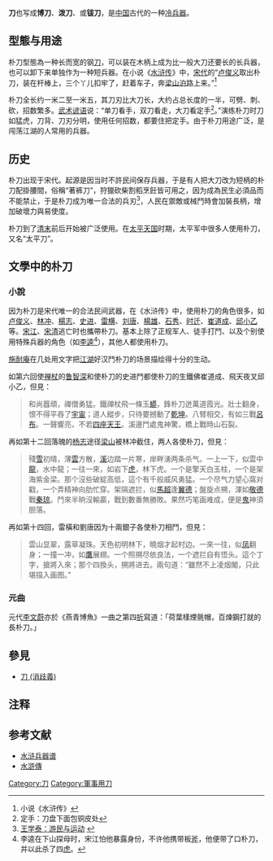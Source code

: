 {{noteTA
|T=zh-hans:朴刀; zh-hant:朴刀;
|1=zh-hans:朴刀; zh-hant:朴刀;
}}
'''{{ruby-py|朴|-{zh-cn:pō; zh-tw:ㄆㄨˊ}-}}刀'''也写成'''博刀'''、'''泼刀'''、或'''钹刀'''，是[[中国|中国]]古代的一种[[冷兵器|冷兵器]]。

== 型態与用途 ==
朴刀型態為一种长而宽的钢[[刀|刀]]，可以装在木柄上成为比一般大刀还要长的长兵器，也可以卸下来单独作为一种短兵器。在小说《[[水浒传|水浒传]]》中，[[宋代|宋代]]的“[[卢俊义|卢俊义]]取出朴刀，装在杆棒上，三个丫儿扣牢了，赶着车子，奔[[梁山泊|梁山泊]]路上来。”<ref>小说《水浒传》</ref>

朴刀全长约一米二至一米五，其刀刃比大刀长，大约占总长度的一半，可劈、刺、砍，招数繁多。[[武术|武术]][[谚语|谚语]]说：“单刀看手，双刀看走，大刀看定手<ref>定手：刀盘下面包铜皮处</ref>。”演练朴刀时刀如猛虎，刀背、刀刃分明，使用任何招数，都要住把定手。由于朴刀用途广泛，是闯荡江湖的人常用的兵器。

== 历史 ==
朴刀出现于宋代。起源是因当时不許民间保存兵器，于是有人把大刀改为短柄的朴刀配掛腰間，俗稱“著裤刀”，狩獵砍柴割稻烹飪皆可用之，因为成為民生必須品而不能禁止，于是朴刀成为唯一合法的兵刃<ref>[http://cdp1998.org/details.asp?detailsid=2919 王学泰：游民与运动] {{webarchive|url=https://web.archive.org/web/20060719233943/http://www.cdp1998.org/details.asp?detailsid=2919 |date=2006-07-19 }}</ref>，人民在禦敵或械鬥時會加裝長柄，增加破壞力與易使度。

朴刀到了[[清朝|清末]]前后开始被广泛使用。在[[太平天国|太平天国]]时期，太平军中很多人使用朴刀，又名“太平刀”。

==文學中的朴刀==
===小說===
因为朴刀是宋代唯一的合法民间武器，在《水浒传》中，使用朴刀的角色很多，如[[卢俊义|卢俊义]]、[[林冲|林冲]]、[[楊志|楊志]]、[[史进|史进]]、[[雷横|雷横]]、[[刘唐|刘唐]]、[[楊雄|楊雄]]、[[石秀|石秀]]、[[时迁|时迁]]、[[崔道成|崔道成]]、[[邱小乙|邱小乙]]等。[[宋江|宋江]]、[[宋清|宋清]]逃亡时也攜帶朴刀。基本上除了正规军人、徒手打鬥、以及个别使用特殊兵器的角色（如[[李逵|李逵]]<ref>李逵在下山探母时，宋江怕他暴露身份，不许他携带板[[斧|斧]]，他便带了口朴刀，并以此杀了四[[虎|虎]]。</ref>），其他人都使用朴刀。

[[施耐庵|施耐庵]]在几处用文字把[[江湖|江湖]]好汉鬥朴刀的场景描绘得十分的生动。

如第六回使[[禅杖|禅杖]]的[[鲁智深|鲁智深]]和使朴刀的史进鬥都使朴刀的生鐵佛崔道成、飛天夜叉邱小乙，但見：
<blockquote style="border: 1px solid blue; padding: 0.5em 0.8em;">
和尚囂頑，禪僧勇猛。鐵禪杖飛一條玉[[蟒|蟒]]，鋒朴刀迸萬道霞光。壯士翻身，恨不得平吞了[[宇宙|宇宙]]；道人縱步，只待要撼動了[[乾坤|乾坤]]。八臂相交，有如三戰[[呂布|呂布]]。一聲響亮，不若[[四座天王|四座天王]]。溪邊鬥處鬼神驚，橋上戰時山石裂。
</blockquote>

再如第十二回落魄的[[杨志|杨志]]途径[[梁山|梁山]]被林冲截住，两人各使朴刀，但見：

<blockquote style="border: 1px solid blue; padding: 0.5em 0.8em;">
殘[[雪|雪]]初晴，薄[[雲|雲]]方散，[[溪|溪]]边踏一片寒，岸畔湧两条杀气。一上一下，似雲中[[龍|龍]]，水中龍；一往一來，如岩下[[虎|虎]]，林下虎。一个是擎天白玉柱，一个是架海紫金梁。那个沒些破綻高低，這个有千般威风勇猛。一个尽气力望心窩对戳，一个弄精神向肋忙穿。架隔遮拦，似[[馬超|馬超]]逢[[张飞|翼德]]；盤旋点搠，渾如[[尉迟恭|敬德]]戰[[秦琼|秦琼]]。鬥來半晌沒輸贏，戰到數番無勝敗。果然巧笔画难成，便是[[鬼|鬼]]神須胆落。
</blockquote>

再如第十四回，雷橫和劉唐因为十兩銀子各使朴刀相鬥，但見：
<blockquote style="border: 1px solid blue; padding: 0.5em 0.8em;">
雲山显翠，露草凝珠。天色初明林下，曉烟才起村边。一來一往，似[[凤|凤]]翻身；一撞一冲，如[[鷹|鷹]]展翅。一个照搠尽依良法，一个遮拦自有悟头。這个丁字，搶將入來；那个四換头，搠將进去。兩句道：“雖然不上凌烟閣，只此堪描入画图。”
</blockquote>

===元曲===
元代[[李文蔚|李文蔚]]亦於《燕青博魚》一曲之第四[[折|折]]寫道：「荷葉樣煙氈帽，百煉鋼打就的長朴刀。」


==參見==
* [[刀_(消歧義)|刀 (消歧義)]]

==注释==
{{Reflist}}

==参考文献==
*[https://web.archive.org/web/20060908051443/http://military.china.com/zh_cn/history2/06/11027560/20050420/12256693.html 水浒兵器谱]
*[https://zh.wikisource.org/zh-hant/%E6%B0%B4%E6%BB%B8%E5%82%B3 水滸傳] {{Wayback|url=https://zh.wikisource.org/zh-hant/%E6%B0%B4%E6%BB%B8%E5%82%B3 |date=20201005060522 }}

{{中國古代武器}}
{{長柄武器}}
[[Category:刀|Category:刀]]
[[Category:軍事用刀|Category:軍事用刀]]